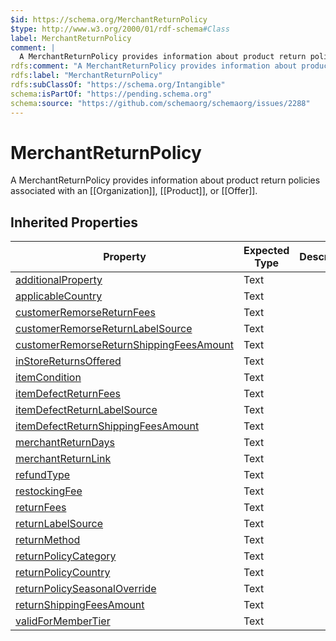 ```yaml
---
$id: https://schema.org/MerchantReturnPolicy
$type: http://www.w3.org/2000/01/rdf-schema#Class
label: MerchantReturnPolicy
comment: |
  A MerchantReturnPolicy provides information about product return policies associated with an [[Organization]], [[Product]], or [[Offer]].
rdfs:comment: "A MerchantReturnPolicy provides information about product return policies associated with an [[Organization]], [[Product]], or [[Offer]]."
rdfs:label: "MerchantReturnPolicy"
rdfs:subClassOf: "https://schema.org/Intangible"
schema:isPartOf: "https://pending.schema.org"
schema:source: "https://github.com/schemaorg/schemaorg/issues/2288"
---
```


# MerchantReturnPolicy

A MerchantReturnPolicy provides information about product return policies associated with an [[Organization]], [[Product]], or [[Offer]].

## Inherited Properties

| Property | Expected Type | Description |
| --- | --- | --- |
| [additionalProperty](https://schema.org/additionalProperty) | Text |  |
| [applicableCountry](https://schema.org/applicableCountry) | Text |  |
| [customerRemorseReturnFees](https://schema.org/customerRemorseReturnFees) | Text |  |
| [customerRemorseReturnLabelSource](https://schema.org/customerRemorseReturnLabelSource) | Text |  |
| [customerRemorseReturnShippingFeesAmount](https://schema.org/customerRemorseReturnShippingFeesAmount) | Text |  |
| [inStoreReturnsOffered](https://schema.org/inStoreReturnsOffered) | Text |  |
| [itemCondition](https://schema.org/itemCondition) | Text |  |
| [itemDefectReturnFees](https://schema.org/itemDefectReturnFees) | Text |  |
| [itemDefectReturnLabelSource](https://schema.org/itemDefectReturnLabelSource) | Text |  |
| [itemDefectReturnShippingFeesAmount](https://schema.org/itemDefectReturnShippingFeesAmount) | Text |  |
| [merchantReturnDays](https://schema.org/merchantReturnDays) | Text |  |
| [merchantReturnLink](https://schema.org/merchantReturnLink) | Text |  |
| [refundType](https://schema.org/refundType) | Text |  |
| [restockingFee](https://schema.org/restockingFee) | Text |  |
| [returnFees](https://schema.org/returnFees) | Text |  |
| [returnLabelSource](https://schema.org/returnLabelSource) | Text |  |
| [returnMethod](https://schema.org/returnMethod) | Text |  |
| [returnPolicyCategory](https://schema.org/returnPolicyCategory) | Text |  |
| [returnPolicyCountry](https://schema.org/returnPolicyCountry) | Text |  |
| [returnPolicySeasonalOverride](https://schema.org/returnPolicySeasonalOverride) | Text |  |
| [returnShippingFeesAmount](https://schema.org/returnShippingFeesAmount) | Text |  |
| [validForMemberTier](https://schema.org/validForMemberTier) | Text |  |
